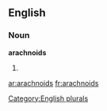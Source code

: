 
==English==

===Noun===
'''arachnoids'''

# {{plural of|[[arachnoid]]}}

[[Category:English plurals]]

[[ar:arachnoids]]
[[fr:arachnoids]]